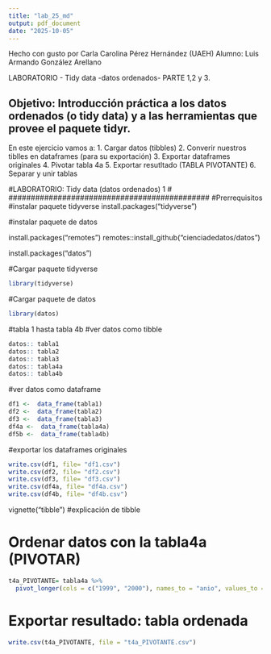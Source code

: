 ```yaml
---
title: "lab_25_md"
output: pdf_document
date: "2025-10-05"
---
```

Hecho con gusto por Carla Carolina Pérez Hernández (UAEH)
Alumno: Luis Armando González Arellano

 LABORATORIO - Tidy data -datos ordenados- PARTE 1,2 y 3.

 Objetivo: Introducción práctica a los datos ordenados (o tidy data) y a las herramientas que provee el paquete tidyr.
-----------------------------------------------------------------------------------------------------------------
 En este ejercicio vamos a:
1. Cargar datos (tibbles)
2. Converir nuestros tiblles en dataframes (para su exportación)
3. Exportar dataframes originales
4. Pivotar tabla 4a
5. Exportar resutltado (TABLA PIVOTANTE)
6. Separar y unir tablas



#############################################
#LABORATORIO: Tidy data (datos ordenados) 1 #
#############################################
#Prerrequisitos
#instalar paquete tidyverse
install.packages("tidyverse")


#instalar paquete de datos

install.packages("remotes")
remotes::install_github("cienciadedatos/datos")

install.packages("datos")

#Cargar paquete tidyverse
```r
library(tidyverse)
```

#Cargar paquete de datos
```r
library(datos)
```


#tabla 1 hasta tabla 4b
#ver datos como tibble 
```r
datos:: tabla1
datos:: tabla2
datos:: tabla3
datos:: tabla4a
datos:: tabla4b
```



#ver datos como dataframe 
```r
df1 <-  data_frame(tabla1)
df2 <-  data_frame(tabla2)
df3 <-  data_frame(tabla3)
df4a <-  data_frame(tabla4a)
df5b <-  data_frame(tabla4b)
```

#exportar los dataframes originales
```r
write.csv(df1, file= "df1.csv")
write.csv(df2, file= "df2.csv")
write.csv(df3, file= "df3.csv")
write.csv(df4a, file= "df4a.csv")
write.csv(df4b, file= "df4b.csv")
```


vignette("tibble")
#explicación de tibble


# Ordenar datos con la tabla4a (PIVOTAR)
```r
t4a_PIVOTANTE= tabla4a %>% 
  pivot_longer(cols = c("1999", "2000"), names_to = "anio", values_to ="casos") 

```


# Exportar resultado: tabla ordenada
```r
write.csv(t4a_PIVOTANTE, file = "t4a_PIVOTANTE.csv")
```

